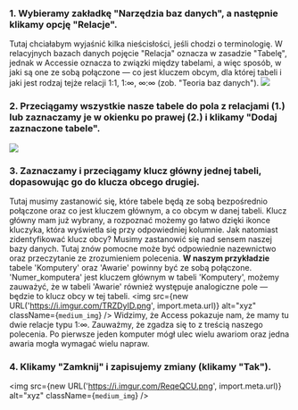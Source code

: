 ### 1. Wybieramy zakładkę "Narzędzia baz danych", a następnie klikamy opcję "Relacje".
Tutaj chciałabym wyjaśnić kilka nieścisłości, jeśli chodzi o terminologię. W relacyjnych bazach danych pojęcie "Relacja" oznacza w zasadzie "Tabelę", jednak w Accessie oznacza to związki między tabelami, a więc sposób, w jaki są one ze sobą połączone — co jest kluczem obcym, dla której tabeli i jaki jest rodzaj tejże relacji 1:1, 1:∞, ∞:∞ (zob. "Teoria baz danych").
![](https://i.imgur.com/vXGH86n.png)

### 2. Przeciągamy wszystkie nasze tabele do pola z relacjami (1.) lub zaznaczamy je w okienku po prawej (2.) i klikamy "Dodaj zaznaczone tabele".
![](https://i.imgur.com/wAPv8V0.png)

### 3. Zaznaczamy i przeciągamy klucz główny jednej tabeli, dopasowując go do klucza obcego drugiej.
Tutaj musimy zastanowić się, które tabele będą ze sobą bezpośrednio połączone oraz co jest kluczem głównym,
a co obcym w danej tabeli. Klucz główny mam już wybrany, a rozpoznać możemy go łatwo dzięki ikonce kluczyka,
która wyświetla się przy odpowiedniej kolumnie. Jak natomiast zidentyfikować klucz obcy? Musimy zastanowić się
nad sensem naszej bazy danych. Tutaj znów pomocne może być odpowiednie nazewnictwo oraz przeczytanie ze zrozumieniem polecenia.
**W naszym przykładzie** tabele 'Komputery' oraz 'Awarie' powinny być ze sobą połączone. 'Numer_komputera' jest kluczem głównym
w tabeli 'Komputery', możemy zauważyć, że w tabeli 'Awarie' również występuje analogiczne pole — będzie to klucz obcy w tej tabeli.
<img src={new URL('https://i.imgur.com/TRZDyID.png', import.meta.url)} alt="xyz" className={`medium_img`} />
Widzimy, że Access pokazuje nam, że mamy tu dwie relacje typu 1:∞. Zauważmy, że zgadza się to z treścią naszego polecenia.
Po pierwsze jeden komputer mógł ulec wielu awariom oraz jedna awaria mogła wymagać wielu napraw.

### 4. Klikamy "Zamknij" i zapisujemy zmiany (klikamy "Tak").
<img src={new URL('https://i.imgur.com/ReqeQCU.png', import.meta.url)} alt="xyz" className={`medium_img`} />
